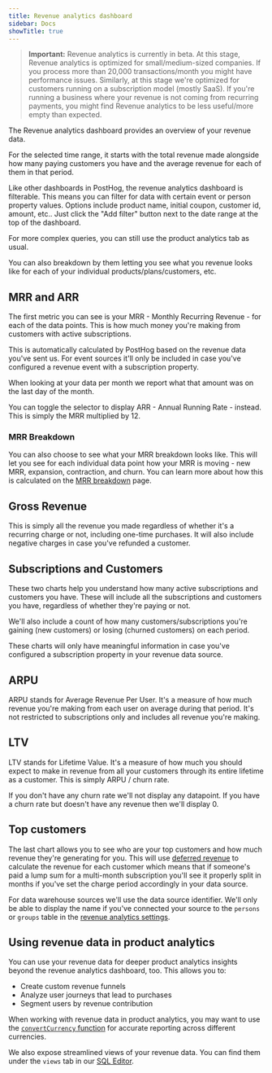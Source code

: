 ```yaml
---
title: Revenue analytics dashboard
sidebar: Docs
showTitle: true
---
```


> **Important:** Revenue analytics is currently in beta. At this stage, Revenue analytics is optimized for small/medium-sized companies. If you process more than 20,000 transactions/month you might have performance issues. Similarly, at this stage we're optimized for customers running on a subscription model (mostly SaaS). If you're running a business where your revenue is not coming from recurring payments, you might find Revenue analytics to be less useful/more empty than expected.

The Revenue analytics dashboard provides an overview of your revenue data. 

For the selected time range, it starts with the total revenue made alongside how many paying customers you have and the average revenue for each of them in that period.

<ProductScreenshot
  imageLight = "https://res.cloudinary.com/dmukukwp6/image/upload/Screenshot_2025_09_05_at_14_05_35_288e8e0d6c.png"
  imageDark = "https://res.cloudinary.com/dmukukwp6/image/upload/Screenshot_2025_09_05_at_14_06_29_e4fe61d678.png"
  alt="Revenue analytics dashboard" 
  classes="rounded"
/>

Like other dashboards in PostHog, the revenue analytics dashboard is filterable. This means you can filter for data with certain event or person property values. Options include product name, initial coupon, customer id, amount, etc.. Just click the "Add filter" button next to the date range at the top of the dashboard.

For more complex queries, you can still use the product analytics tab as usual.

You can also breakdown by them letting you see what you revenue looks like for each of your individual products/plans/customers, etc.

## MRR and ARR

The first metric you can see is your MRR - Monthly Recurring Revenue - for each of the data points. This is how much money you're making from customers with active subscriptions.

This is automatically calculated by PostHog based on the revenue data you've sent us. For event sources it'll only be included in case you've configured a revenue event with a subscription property.

When looking at your data per month we report what that amount was on the last day of the month.

<ProductScreenshot
  imageLight = "https://res.cloudinary.com/dmukukwp6/image/upload/Screenshot_2025_09_05_at_14_39_49_535d7ac546.png"
  imageDark = "https://res.cloudinary.com/dmukukwp6/image/upload/Screenshot_2025_09_05_at_14_39_40_56f31c997d.png"
  alt="Revenue analytics MRR/ARR" 
  classes="rounded"
/>

You can toggle the selector to display ARR - Annual Running Rate - instead. This is simply the MRR multiplied by 12.

### MRR Breakdown

You can also choose to see what your MRR breakdown looks like. This will let you see for each individual data point how your MRR is moving - new MRR, expansion, contraction, and churn.
You can learn more about how this is calculated on the [MRR breakdown](/docs/revenue-analytics/mrr-breakdown) page.

<ProductScreenshot
  imageLight = "https://res.cloudinary.com/dmukukwp6/image/upload/Screenshot_2025_09_05_at_14_42_23_72bb1db21f.png"
  imageDark = "https://res.cloudinary.com/dmukukwp6/image/upload/Screenshot_2025_09_05_at_14_42_44_4fd7ed9d33.png"
  alt="Revenue analytics MRR/ARR" 
  classes="rounded"
/>

## Gross Revenue

This is simply all the revenue you made regardless of whether it's a recurring charge or not, including one-time purchases. It will also include negative charges in case you've refunded a customer.

<ProductScreenshot
  imageLight = "https://res.cloudinary.com/dmukukwp6/image/upload/Screenshot_2025_09_05_at_14_51_41_fdb96ca7c8.png"
  imageDark = "https://res.cloudinary.com/dmukukwp6/image/upload/Screenshot_2025_09_05_at_14_51_37_5252a7fcce.png"
  alt="Revenue analytics gross revenue" 
  classes="rounded"
/>

## Subscriptions and Customers

These two charts help you understand how many active subscriptions and customers you have.
These will include all the subscriptions and customers you have, regardless of whether they're paying or not.

We'll also include a count of how many customers/subscriptions you're gaining (new customers) or losing (churned customers) on each period.

These charts will only have meaningful information in case you've configured a subscription property in your revenue data source.

<ProductScreenshot
  imageLight = "https://res.cloudinary.com/dmukukwp6/image/upload/Screenshot_2025_09_05_at_14_53_49_5056ed583f.png"
  imageDark = "https://res.cloudinary.com/dmukukwp6/image/upload/Screenshot_2025_09_05_at_14_54_04_4b12b7d42a.png"
  alt="Revenue analytics subscriptions and customers" 
  classes="rounded"
/>

## ARPU

ARPU stands for Average Revenue Per User. It's a measure of how much revenue you're making from each user on average during that period. It's not restricted to subscriptions only and includes all revenue you're making.

<ProductScreenshot
  imageLight = "https://res.cloudinary.com/dmukukwp6/image/upload/Screenshot_2025_09_05_at_14_55_02_1340b5405d.png"
  imageDark = "https://res.cloudinary.com/dmukukwp6/image/upload/Screenshot_2025_09_05_at_14_54_48_3b2b2a2201.png"
  alt="Revenue analytics ARPU" 
  classes="rounded"
/>

## LTV

LTV stands for Lifetime Value. It's a measure of how much you should expect to make in revenue from all your customers through its entire lifetime as a customer.
This is simply ARPU / churn rate.

If you don't have any churn rate we'll not display any datapoint. If you have a churn rate but doesn't have any revenue then we'll display 0.

<ProductScreenshot
  imageLight = "https://res.cloudinary.com/dmukukwp6/image/upload/Screenshot_2025_09_05_at_14_57_36_54837f40d4.png"
  imageDark = "https://res.cloudinary.com/dmukukwp6/image/upload/Screenshot_2025_09_05_at_14_57_49_1d5c3d4880.png"
  alt="Revenue analytics LTV" 
  classes="rounded"
/>


## Top customers

The last chart allows you to see who are your top customers and how much revenue they're generating for you.
This will use [deferred revenue](/docs/revenue-analytics/deferred-revenue) to calculate the revenue for each customer which means that
if someone's paid a lump sum for a multi-month subscription you'll see it properly split in months if you've set the charge period accordingly in your data source.

For data warehouse sources we'll use the data source identifier. We'll only be able to display the name if you've connected your source to the `persons` or `groups` table in the [revenue analytics settings](/docs/revenue-analytics/persons-and-groups).

<ProductScreenshot
  imageLight = "https://res.cloudinary.com/dmukukwp6/image/upload/Screenshot_2025_09_05_at_15_03_45_eb050d6def.png"
  imageDark = "https://res.cloudinary.com/dmukukwp6/image/upload/Screenshot_2025_09_05_at_15_03_30_da49c9c499.png"
  alt="Revenue analytics top customers" 
  classes="rounded"
/>

## Using revenue data in product analytics

You can use your revenue data for deeper product analytics insights beyond the revenue analytics dashboard, too. This allows you to:

- Create custom revenue funnels
- Analyze user journeys that lead to purchases
- Segment users by revenue contribution

When working with revenue data in product analytics, you may want to use the [`convertCurrency` function](/docs/revenue-analytics/faq#can-i-query-converted-rates) for accurate reporting across different currencies.

We also expose streamlined views of your revenue data. You can find them under the `views` tab in our [SQL Editor](https://app.posthog.com/sql).